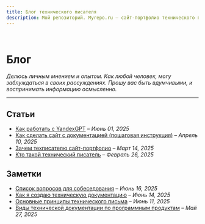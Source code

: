 ```yaml
---
title: Блог технического писателя
description: Мой репозиторий. Myrepo.ru – сайт-портфолио технического писателя
---
```


<br />

# Блог

*Делюсь личным мнением и опытом. Как любой человек, могу заблуждаться в своих рассуждениях. Прошу вас быть вдумчивыми, и воспринимать информацию осмысленно.*

---

## Статьи

- [Как работать с YandexGPT](../blog/kak-rabotat-s-yandex-gpt.mdx) – *Июнь 01, 2025*
- [Как сделать сайт с документацией (пошаговая инструкция)](../blog/kak-sdelat-sayt-s-tekhnicheskoy-dokumentatsiyey.mdx) – *Апрель 10, 2025*
- [Зачем техписателю сайт-портфолио](./blog/zachem-tekhpisatelyu-sayt-portfolio.mdx) – *Март 14, 2025*
- [Кто такой технический писатель](./blog/kto-takoy-tekhnicheskiy-pisatel.mdx) – *Февраль 26, 2025*

## Заметки

- [Список вопросов для собеседования](../blog/interview-questions-list.mdx) – *Июнь 16, 2025*
- [Как я создаю техническую документацию](../blog/how-i-create-technical-documentation.mdx) – *Июнь 14, 2025*
- [Основные принципы технического письма](../blog/basic-principles-of-technical-writing.mdx) – *Июнь 11, 2025*
- [Виды технической документации по программным продуктам](../blog/tekhnicheskaya-dokumentatsiya-kakoy-ona-byvayet.mdx) – *Май 27, 2025*
